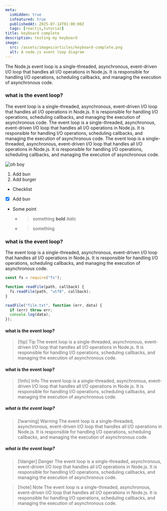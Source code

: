```yaml
---
meta:
  isHidden: true
  isFeatured: true
  publishedAt: 2025-07-14T01:00:00Z
  tags: [reactjs,tutorial]
title: keyboard complete
description: testing my keyboard
image:
  src: /assets/images/articles/keyboard-complete.png
  alt: A node.js event loop diagram
---
```


The Node.js event loop is a single-threaded, asynchronous, event-driven I/O loop that handles all I/O operations in Node.js. It is responsible for handling I/O operations, scheduling callbacks, and managing the execution of asynchronous code.

### what is the event loop?

The event loop is a single-threaded, asynchronous, event-driven I/O loop that handles all I/O operations in Node.js. It is responsible for handling I/O operations, scheduling callbacks, and managing the execution of asynchronous code.
The event loop is a single-threaded, asynchronous, event-driven I/O loop that handles all I/O operations in Node.js. It is responsible for handling I/O operations, scheduling callbacks, and managing the execution of asynchronous code.
The event loop is a single-threaded, asynchronous, event-driven I/O loop that handles all I/O operations in Node.js. It is responsible for handling I/O operations, scheduling callbacks, and managing the execution of asynchronous code.

![oh boy](/assets/images/articles/keyboard-complete.png)

1. Add bun
2. Add burger
- Checklist
- [x] Add bun
- Some point
  - > something **bold** _italic_
  - > something

### what is the event loop?

The event loop is a single-threaded, asynchronous, event-driven I/O loop that handles all I/O operations in Node.js. It is responsible for handling I/O operations, scheduling callbacks, and managing the execution of asynchronous code.

```javascript
const fs = require("fs");

function readFile(path, callback) {
  fs.readFile(path, "utf8", callback);
}

readFile("file.txt", function (err, data) {
  if (err) throw err;
  console.log(data);
});
```

#### what is the event loop?

> [!tip] Tip
> The event loop is a single-threaded, asynchronous, event-driven I/O loop that handles all I/O operations in Node.js. It is responsible for handling I/O operations, scheduling callbacks, and managing the execution of asynchronous code.

#### what is the event loop?

> [!info] Info
> The event loop is a single-threaded, asynchronous, event-driven I/O loop that handles all I/O operations in Node.js. It is responsible for handling I/O operations, scheduling callbacks, and managing the execution of asynchronous code.

##### what is the event loop?

> [!warning] Warning
> The event loop is a single-threaded, asynchronous, event-driven I/O loop that handles all I/O operations in Node.js. It is responsible for handling I/O operations, scheduling callbacks, and managing the execution of asynchronous code.

##### what is the event loop?

> [!danger] Danger
> The event loop is a single-threaded, asynchronous, event-driven I/O loop that handles all I/O operations in Node.js. It is responsible for handling I/O operations, scheduling callbacks, and managing the execution of asynchronous code.

> [!note] Note
> The event loop is a single-threaded, asynchronous, event-driven I/O loop that handles all I/O operations in Node.js. It is responsible for handling I/O operations, scheduling callbacks, and managing the execution of asynchronous code.
